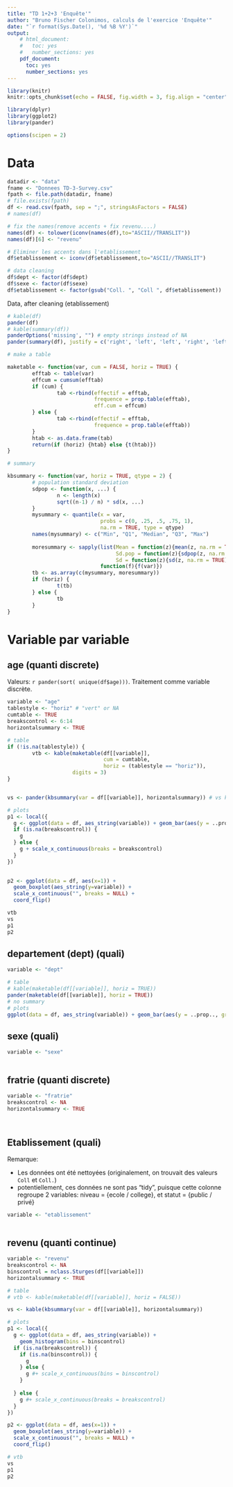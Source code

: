 ```yaml
---
title: "TD 1+2+3 'Enquête'"
author: "Bruno Fischer Colonimos, calculs de l'exercice 'Enquête'"
date: "`r format(Sys.Date(), '%d %B %Y')`"
output: 
    # html_document:
    #   toc: yes
    #   number_sections: yes
    pdf_document:
      toc: yes
      number_sections: yes
---
```


```r
library(knitr)
knitr::opts_chunk$set(echo = FALSE, fig.width = 3, fig.align = "center", fig.show = "hold", fig.asp = 1)

library(dplyr)
library(ggplot2)
library(pander)

options(scipen = 2)
```

Data
=====

```r
datadir <- "data"
fname <- "Donnees TD-3-Survey.csv"
fpath <- file.path(datadir, fname)
# file.exists(fpath)
df <- read.csv(fpath, sep = ";", stringsAsFactors = FALSE)
# names(df)

# fix the names(remove accents + fix revenu....)
names(df) <- tolower(iconv(names(df),to="ASCII//TRANSLIT"))
names(df)[6] <- "revenu"

# Eliminer les accents dans l'etablissement
df$etablissement <- iconv(df$etablissement,to="ASCII//TRANSLIT")

```

```r

# data cleaning
df$dept <- factor(df$dept)
df$sexe <- factor(df$sexe)
df$etablissement <- factor(gsub("Coll. ", "Coll ", df$etablissement))
```

Data, after cleaning (etablissement)

```r
# kable(df)
pander(df)
# kable(summary(df))
panderOptions('missing', "") # empty strings instead of NA
pander(summary(df), justify = c('right', 'left', 'left', 'right', 'left', 'right'))
```




```r
# make a table

maketable <- function(var, cum = FALSE, horiz = TRUE) {
        efftab <- table(var)
        effcum = cumsum(efftab)
        if (cum) {
                tab <-rbind(effectif = efftab,
                            frequence = prop.table(efftab),
                            eff.cum = effcum)
        } else {
                tab <-rbind(effectif = efftab,
                            frequence = prop.table(efftab))
        }
        htab <- as.data.frame(tab)
        return(if (horiz) {htab} else {t(htab)})
}

# summary

kbsummary <- function(var, horiz = TRUE, qtype = 2) {
        # population standard deviation
        sdpop <- function(x, ...) {
                n <- length(x)
                sqrt((n-1) / n) * sd(x, ...)
        }
        mysummary <- quantile(x = var, 
                              probs = c(0, .25, .5, .75, 1), 
                              na.rm = TRUE, type = qtype)
        names(mysummary) <- c("Min", "Q1", "Median", "Q3", "Max")
        
        moresummary <- sapply(list(Mean = function(z){mean(z, na.rm = TRUE)},
                                   Sd.pop = function(z){sdpop(z, na.rm = TRUE)},
                                   Sd = function(z){sd(z, na.rm = TRUE)} ), 
                              function(f){f(var)})
        tb <- as.array(c(mysummary, moresummary))
        if (horiz) {
                t(tb)
        } else {
                tb
        }
}


```





Variable par variable
=====================

age (quanti discrete)
----

Valeurs: `r pander(sort( unique(df$age)))`. Traitement comme variable discrète.

```r
variable <- "age"
tablestyle <- "horiz" # "vert" or NA
cumtable <- TRUE
breakscontrol <- 6:14
horizontalsummary <- TRUE

```


```r
# table
if (!is.na(tablestyle)) {
        vtb <- kable(maketable(df[[variable]], 
                               cum = cumtable,
                               horiz = (tablestyle == "horiz")), 
                     digits = 3)
}


vs <- pander(kbsummary(var = df[[variable]], horizontalsummary)) # vs kable

# plots
p1 <- local({
  g <- ggplot(data = df, aes_string(variable)) + geom_bar(aes(y = ..prop..))
  if (is.na(breakscontrol)) {
    g
  } else {
    g + scale_x_continuous(breaks = breakscontrol)
  }
})

  
p2 <- ggplot(data = df, aes(x=1)) + 
  geom_boxplot(aes_string(y=variable)) + 
  scale_x_continuous("", breaks = NULL) +
  coord_flip()

```

```r
vtb
vs
p1
p2
```


departement (dept) (quali)
---------------------------

```r
variable <- "dept"
```

```r
# table
# kable(maketable(df[[variable]], horiz = TRUE))
pander(maketable(df[[variable]], horiz = TRUE))
# no summary
# plots
ggplot(data = df, aes_string(variable)) + geom_bar(aes(y = ..prop.., group = 1)) 

```


sexe (quali)
------------

```r
variable <- "sexe"
```

```r
```


fratrie (quanti discrete)
-------------------------

```r
variable <- "fratrie"
breakscontrol <- NA
horizontalsummary <- TRUE
```

```r
```

```r
```


Etablissement (quali)
----------------------

Remarque: 

* Les données ont été nettoyées (originalement, on trouvait des valeurs `Coll ` et `Coll.`)
* potentiellement, ces données ne sont pas "tidy", puisque cette colonne regroupe 2 variables: niveau = {ecole / college}, et statut = {public / privé}


```r
variable <- "etablissement"
```

```r
```


revenu (quanti continue)
------------------------

```r
variable <- "revenu"
breakscontrol <- NA
binscontrol = nclass.Sturges(df[[variable]])
horizontalsummary <- TRUE
```

```r
# table
# vtb <- kable(maketable(df[[variable]], horiz = FALSE))

vs <- kable(kbsummary(var = df[[variable]], horizontalsummary))

# plots
p1 <- local({
  g <- ggplot(data = df, aes_string(variable)) + 
    geom_histogram(bins = binscontrol)
  if (is.na(breakscontrol)) {
    if (is.na(binscontrol)) {
      g
    } else {
      g #+ scale_x_continuous(bins = binscontrol)
    }
    
  } else {
    g #+ scale_x_continuous(breaks = breakscontrol)
  } 
})

p2 <- ggplot(data = df, aes(x=1)) + 
  geom_boxplot(aes_string(y=variable)) + 
  scale_x_continuous("", breaks = NULL) +
  coord_flip()

```

```r
# vtb
vs
p1
p2
```

